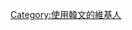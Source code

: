 {{Userbox
| border-c = black
| border-s = 1
| id       = 한글
| id-c     = teal
| info     = 這個用戶使用'''[[韓文]]'''。
| info-c   = white
| info-fc  = black
| info-s   = 10
}}
<includeonly>[[Category:使用韓文的維基人]]</includeonly>
<noinclude></noinclude>